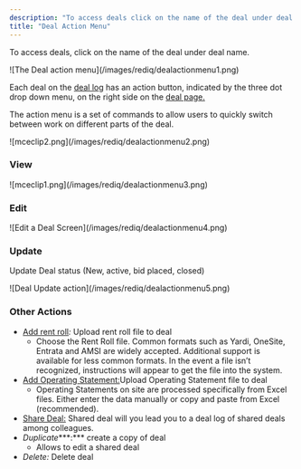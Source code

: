 ```yaml
---
description: "To access deals click on the name of the deal under deal name"
title: "Deal Action Menu"
---
```


To access deals, click on the name of the deal under deal name.

<Frame caption="Click the 3 dots to open the action menu">
  ![The Deal action menu](/images/rediq/dealactionmenu1.png)
</Frame>

Each deal on the [deal log](deal-log.mdx) has an action button, indicated by the three dot drop down menu, on the right side on the [deal page.](kb://article/zendesk:rediq:360040555431) 

The action menu is a set of commands to allow users to quickly switch between work on different parts of the deal.

<Frame caption="The options shown when you click the action menu">
  ![mceclip2.png](/images/rediq/dealactionmenu2.png)
</Frame>

### **View**

<Frame caption="View the Access a Deal Page">
  ![mceclip1.png](/images/rediq/dealactionmenu3.png)
</Frame>


### **Edit**

<Frame caption="Edit Deal and Property Information"> ![Edit a Deal Screen](/images/rediq/dealactionmenu4.png)</Frame>



### **Update**

Update Deal status (New, active, bid placed, closed)
 

<Frame caption="Deal Update action to change the status quickly">
  ![Deal Update action](/images/rediq/dealactionmenu5.png)
</Frame>

### **Other Actions**

- [Add rent roll](../rent-rolls/rent-roll-template.mdx)_:_ Upload rent roll file to deal 
  - Choose the Rent Roll file. Common formats such as Yardi, OneSite, Entrata and AMSI are widely accepted. Additional support is available for less common formats. In the event a file isn’t recognized, instructions will appear to get the file into the system.
- [Add Operating Statement:](../operating-statements/manually-uploading-operating-statements.mdx)Upload Operating Statement file to deal
  - Operating Statements on site are processed specifically from Excel files. Either enter the data manually or copy and paste from Excel (recommended).
- [Share Deal:](share-deal.mdx) Shared deal will you lead you to a deal log of shared deals among colleagues.
- _Duplicate_\*\*\*:\*\*\* create a copy of deal  
  - Allows to edit a shared deal
- _Delete:_ Delete deal